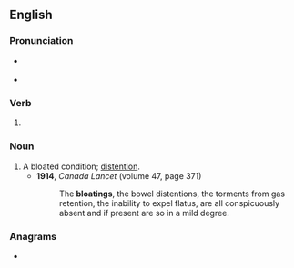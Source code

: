 ==English==

===Pronunciation===
* {{a|RP}} {{IPA|en|/ˈbləʊtɪŋ/}}
* {{a|GenAm}} {{IPA|en|/ˈbloʊtɪŋ/}}

===Verb===
{{head|en|verb form}}

# {{present participle of|en|bloat|nocat=1}}

===Noun===
{{en-noun}}

# A bloated condition; [[distention]].
#* '''1914''', ''Canada Lancet'' (volume 47, page 371)
#*: The '''bloatings''', the bowel distentions, the torments from gas retention, the inability to expel flatus, are all conspicuously absent and if present are so in a mild degree.

===Anagrams===
* {{anagrams|en|a=abgilnot|bog Latin|obligant}}